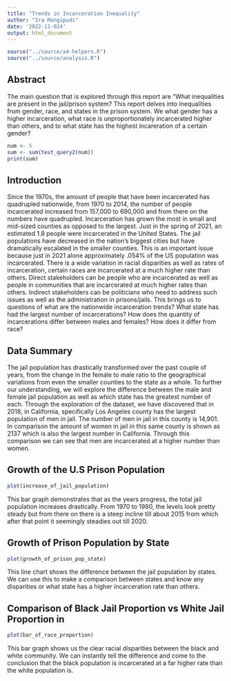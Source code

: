 ```yaml
---
title: "Trends in Incarceration Inequality"
author: "Ira Mangipudi"
date: '2022-11-024'
output: html_document
---
```


```r
source("../source/a4-helpers.R")
source("../source/analysis.R")
```

## Abstract 
The main question that is explored through this report are "What inequalities are present in the jail/prison system? This report delves into inequalities from gender, race, and states in the prison system. We  what gender has a higher incarceration, what race is unproportionately incarcerated higher than others, and to what state has the highest incareration of a certain gender?

```r
num <- 5
sum <- sum(test_query2(num))
print(sum)
```

## Introduction 
Since the 1970s, the amount of people that have been incarcerated has quadrupled nationwide, from 1970 to 2014, the number of people incarcerated increased from 157,000 to 690,000 and from there on the numbers have quadrupled. Incarceration has grown the most in small and mid-sized counties as opposed to the largest. Just in the spring of 2021, an estimated 1.8 people were incarcerated in the United States. The jail populations have decreased in the nation's biggest cities but have dramatically escalated in the smaller counties. This is an important issue because just in 2021 alone approximately .054% of the US population was incarcerated. There is a wide variation in racial disparities as well as rates of incarceration, certain races are incarcerated at a much higher rate than others. Direct stakeholders can be people who are incarcerated as well as people in communities that are incarcerated at much higher rates than others. Indirect stakeholders can be politicians who need to address such issues as well as the administration in prisons/jails. This brings us to questions of what are the nationwide incarceration trends? What state has had the largest number of incarcerations? How does the quantity of incarcerations differ between males and females? How does it differ from race?


## Data Summary 
The jail population has drastically transformed over the past couple of years, from the change in the female to male ratio to the geographical variations from even the smaller counties to the state as a whole. To further our understanding, we will explore the difference between the male and female jail population as well as which state has the greatest number of each. Through the exploration of the dataset, we have discovered that in 2018, in California, specifically Los Angeles county has the largest population of men in jail. The number of men in jail in this county is 14,901. In comparison the amount of women in jail in this same county is shown as 2137 which is also the largest number in California. Through this comparison we can see that men are incarcerated at a higher number than women. 


## Growth of the U.S Prison Population
```r
plot(increase_of_jail_population)
```
This bar graph demonstrates that as the years progress, the total jail population increases drastically. From 1970 to 1980, the levels look pretty steady but from there on there is a steep incline till about 2015 from which after that point it seemingly steadies out till 2020. 

## Growth of Prison Population by State
```r
plot(growth_of_prison_pop_state)
```
This line chart shows the difference between the jail population by states. We can use this to make a comparison between states and know any disparities or what state has a higher incarceration rate than others. 

## Comparison of Black Jail Proportion vs White Jail Proportion in 
```r
plot(bar_of_race_proportion)
```
This bar graph shows us the clear racial disparities between the black and white community. We can instantly tell the difference and come to the conclusion that the black population is incarcerated at a far higher rate than the white population is. 
